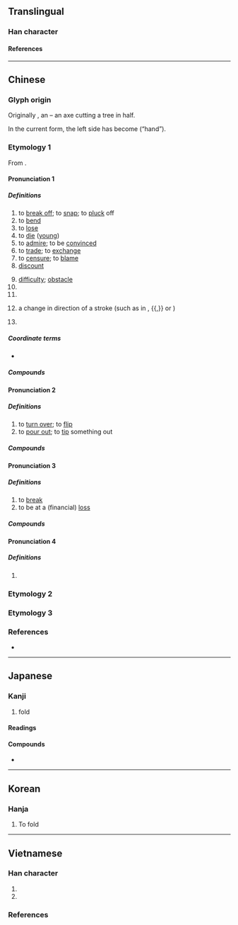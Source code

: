 {{also|摺}}
{{character info}}
==Translingual==
{{stroke order|strokes=7}}

===Han character===
{{Han char|rn=64|rad=手|as=04|sn=7|four=52021|canj=QHML|ids=⿰扌斤}}

====References====
{{Han ref|kx=0422.040|dkj=11890|dj=0770.010|hdz=31838.070|uh=6298}}

----

==Chinese==

===Glyph origin===
{{Han etyl}}
Originally {{zh-l|*㪿}}, an {{Han compound|木|t1=a tree {{zh-l|*木}} cut in half|斤|t2=axe|alt1=⿱屮屮|ls=ic|nocap=y}} – an axe cutting a tree in half.

In the current form, the left side has become {{zh-l|*扌}} (“hand”).

===Etymology 1===
{{zh-forms|alt=㪿,𣂚,𣂹,𣂟,𣂲,摺}}
From {{inh|zh|sit-pro|*tsjat||to cut off; to sever; to break}}.

====Pronunciation 1====
{{zh-pron
|m=zhé
|ma=y
|m-s=
|c=zit3
|c-t=
|g=
|h=pfs=chak
|j=
|mb=
|md=ciék/siĕk
|md_note=siĕk - vernacular; ciék - literary
|mn=chi̍h/chek/chiat
|mn_note=chi̍h, chek - vernacular; chiat - literary
|mn-t=zih8/zih4
|w=
|x=
|mc=2
|oc=3,2
|cat=v,n,cls,pn
}}

=====Definitions=====
{{zh-hanzi}}

# to [[break off]]; to [[snap]]; to [[pluck]] off
# to [[bend]]
# to [[lose]]
# to [[die]] ([[young]])
# to [[admire]]; to be [[convince]]d
# to [[trade]]; to [[exchange]]
# to [[censure]]; to [[blame]]
# [[discount]]
#: {{zh-x|打 九 折|ten percent off (or discount to ninety percent of the original price)}}
# [[difficulty]]; [[obstacle]]
# {{zh-classifier|folds}}
# {{zh-classifier|theatrical scenes}}
# {{lb|zh|Chinese calligraphy}} a change in direction of a stroke (such as in {{m|mul|㇕}}, {{m|mul|㇉}}{{,}} or {{m|mul|㇜}})
# {{surname|zh}}

=====Coordinate terms=====
* {{list:basic character strokes/zh}}

=====Compounds=====
{{zh-der|心折首肯|九折臂|一折一磨|屈折語|一波三折|乾折|反掌折枝|對折|五折|厭難折衝|將功折罪|一折|心折|張堪折轅|弓折矢盡|一折八扣|五斗折腰|弓折箭盡|屈折|夭折|廷爭面折|宛轉周折|剉折|七折八扣|大氣折射|寧折不彎|將功折過|不折不扣|三折肱|周折|合折|半折|千迴百折|准折|大費周折|波折|折疊|折子|折衝禦侮|折損|折桂攀蟾|採生折割|折耗|折頭|折衝樽俎|折剉|折合|敗兵折將|折舊|折光|撧折|折肱|折衝厭難|摧折|折節|折射線|折扇|折桂|折磨|打折|折節下交|摧枯折腐|扭頭折頸|挫折|折子戲|折斷|折算|折身|折證|折箭|折椅|折簡|片言折獄|損折|折回|拌折|打折扣|折鼎覆餗|折節待士|撓折|折箭為誓|摧眉折腰|折辯|折抵|折扣|折倒|月墜花折|曲曲折折|投梭折齒|折獄|損軍折將|早名必折|折挫|摧蘭折玉|折戟沉沙|敗軍折將|折殺|折節禮士|折衷家庭|折屐|百折不撓|折節下士|折罰|折價|掂折|折腰步|折服|折辨|掊斗折衡|折腰五斗|折賣|攀折|磨折|破折號|短折|損將折兵|折兌|揭折|攀花折柳|折衷|盤旋曲折|百折不挫|百折不回|折臂三公|折中|歷經波折|白搽白折|拈折|折壽|折節向學|折腰升斗|折返|瓶墜簪折|朱雲折檻|折柳攀花|折變|損兵折將|折半|折線|折檯|磬折|折錢|折傷|折辱|月中折桂|折色|曲折|折壁腳|末大必折|折衝|攀蟾折桂|折腰|折紙|折實|折券|折兵|木強則折|曲折離奇|折足覆餗|折柳|折福|折帳|折射角|棄弓折箭|東折西繞|折受|折長補短|折翼|曲折縈紆|折枝|折當|棟折榱崩|折對|折射|折柬|簪筆磬折|迂迴曲折|臨江折軸|蘭摧玉折|辨折|轉折點|過折了|轉折親|缾沉簪折|鼎折足|蟾宮折桂|逆折|群輕折軸|鴛鴦折頸|轉折|雁行折翼|骨折|面折廷爭|面折|離奇曲折|陵折|霸陵折柳|迴環轉折|遠打週折|謝安折屐|衝波逆折|虧折|蘭摧蕙折|橫折|豎折彎鉤|豎折}}

====Pronunciation 2====
{{zh-pron
|m=zhē
|c=zit3
|cat=v
}}

=====Definitions=====
{{zh-hanzi}}

# to [[turn over]]; to [[flip]]
# to [[pour out]]; to [[tip]] something out

=====Compounds=====
{{zh-der|折籮|折莫|折碗|折騰}}

====Pronunciation 3====
{{zh-pron
|m=shé
|c=sit6
|mc=3
|oc=2,3
|cat=v
}}

=====Definitions=====
{{zh-hanzi}}

# to [[break]]
# to be at a (financial) [[loss]]

=====Compounds=====
{{zh-der|東量西折|掂梢折本|折本|折秤|消折}}

====Pronunciation 4====
{{zh-pron
|m=tí
|mc=1
|oc=n,1
|cat=v
}}
{{attn|zh|B-S has dì, not sure what that is}}

=====Definitions=====
{{zh-hanzi}}

# {{zh-only|折折}}

===Etymology 2===
{{zh-see|摺}}

===Etymology 3===
{{zh-see|翼|v}}

===References===
* {{R:yue:Hanzi}}

{{zh-cat|Elementary}}

----

==Japanese==

===Kanji===
{{ja-kanji|grade=4|rs=手04}}

# fold

====Readings====
{{ja-readings
|goon=せち
|kanon=せつ
|kun=お-る<を-る, おり-, お-れる<を-れる, くじ-く
}}

====Compounds====
* {{ja-r|折紙|おりがみ}}

----

==Korean==

===Hanja===
{{ko-hanja|hangeul=[[절]], [[제]]|eumhun=|rv=jeol, je|mr=chŏl, che|y=cel, cey}}

#To fold

----

==Vietnamese==

===Han character===
{{vi-readings|rs=手04
|hanviet=chiết-tdcndg;tdcntd;gdhn, triếp-gdhn, triệp-gdhn
|phienthiet=之列 chi liệt
|nom=chết-tdcndg;tdcntd;gdhn;btcn;taberd, giết-tdcndg;tdcntd;gdhn;btcn;taberd, chẹt-tdcntd;gdhn;btcn;taberd, chiết-tdcndg;tdcntd;taberd, chét-tdcndg;gdhn, xít-tdcndg;btcn, chệch-gdhn;btcn, chịt-gdhn;btcn, nhét-gdhn;btcn, nhít-gdhn;btcn, siết-gdhn;btcn, xiết-gdhn;btcn, chích-tdcndg, chít-gdhn, dít-gdhn, gãy-gdhn, gẩy-gdhn, giẹp-gdhn, quạt-gdhn, trét-gdhn
}}

# {{Nom form of|chết|to [[die]]}}
# {{Nom form of|giết|to [[kill]]; to [[murder]]}}

===References===
<references/>